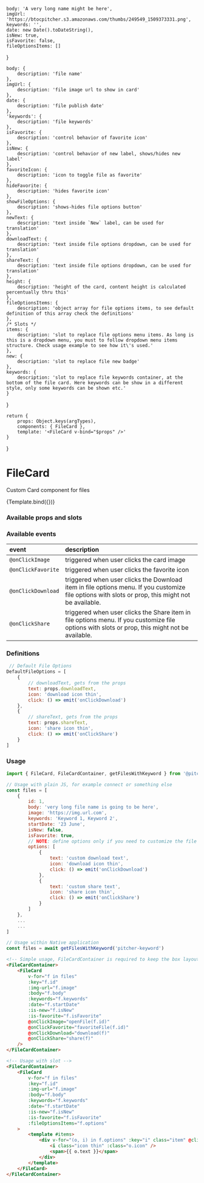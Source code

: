 

<!-- Story args -->
<!-- https://storybook.js.org/docs/react/writing-stories/args -->
    body: 'A very long name might be here',
    imgUrl: 'https://btocpitcher.s3.amazonaws.com/thumbs/249549_1509373331.png',
    keywords: '',
    date: new Date().toDateString(),
    isNew: true,
    isFavorite: false,
    fileOptionsItems: []
}

<!-- https://storybook.js.org/docs/react/api/argtypes -->
    body: {
        description: 'file name'
    },
    imgUrl: {
        description: 'file image url to show in card'
    },	
    date: {
        description: 'file publish date'
    },
    'keywords': {
        description: 'file keywords'
    },
    isFavorite: {
        description: 'control behavior of favorite icon'
    },	
    isNew: {
        description: 'control behavior of new label, shows/hides new label'
    },	
    favoriteIcon: {
        description: 'icon to toggle file as favorite'
    },	
    hideFavorite: {
        description: 'hides favorite icon'
    },	
    showFileOptions: {
        description: 'shows-hides file options button'
    },	
    newText: {
        description: 'text inside `New` label, can be used for translation'
    },	
    downloadText: {
        description: 'text inside file options dropdown, can be used for translation'
    },	
    shareText: {
        description: 'text inside file options dropdown, can be used for translation'
    },	
    height: {
        description: 'height of the card, content height is calculated percentually thru this'
    },
    fileOptionsItems: {
        description: 'object array for file options items, to see default definition of this array check the definitions'
    },
    /* Slots */
    items: {
        description: 'slot to replace file options menu items. As long is this is a dropdown menu, you must to follow dropdown menu items structure. Check usage example to see how it\'s used.'
    },
    new: {
        description: 'slot to replace file new badge'
    },
    keywords: {
        description: 'slot to replace file keywords container, at the bottom of the file card. Here keywords can be show in a different style, only some keywords can be shown etc.'
    }
}

<!-- Named exports of stories here -->
    return {
        props: Object.keys(argTypes),
        components: { FileCard },
        template: '<FileCard v-bind="$props" />'
    }
} 

<!-- Define story settings here -->
<Meta 
    title="Components/FileCard"
    component={FileCard}
    argTypes={argTypes}
    args={args}
/>

# FileCard
Custom Card component for files

<Story name="Default">
    {Template.bind({})}
</Story>

### Available props and slots
<!-- https://storybook.js.org/docs/react/writing-docs/doc-blocks#customizing -->
<ArgsTable story="Default" />

### Available events
| event | description |
| :--- | :--- |
| `@onClickImage` | triggered when user clicks the card image
| `@onClickFavorite` | triggered when user clicks the favorite icon
| `@onClickDownload` | triggered when user clicks the Download item in file options menu. If you customize file options with slots or prop, this might not be available.
| `@onClickShare` | triggered when user clicks the Share item in file options menu. If you customize file options with slots or prop, this might not be available.

### Definitions
```javascript
 // Default File Options
DefaultFileOptions = [
    {
        // downloadText, gets from the props
        text: props.downloadText,
        icon: 'download icon thin',
        click: () => emit('onClickDownload')
    },
    {
        // shareText, gets from the props
        text: props.shareText,
        icon: 'share icon thin',
        click: () => emit('onClickShare')
    }
]
```

### Usage
```javascript
import { FileCard, FileCardContainer, getFilesWithKeyword } from '@pitcher/vue-sdk'

// Usage with plain JS, for example connect or something else
const files = [
    {
        id: 1,
        body: 'very long file name is going to be here',
        image: 'https://img.url.com',
        keywords: 'Keyword 1, Keyword 2',
        startDate: '23 June',
        isNew: false,
        isFavorite: true,
        // NOTE: define options only if you need to customize the file options
        options: [
            {
                text: 'custom download text',
                icon: 'download icon thin',
                click: () => emit('onClickDownload')
            },
            {
                text: 'custom share text',
                icon: 'share icon thin',
                click: () => emit('onClickShare')
            }
        ]
    },
    ...
    ...
]

// Usage within Native application
const files = await getFilesWithKeyword('pitcher-keyword')
```

```html
<!-- Simple usage, FileCardContainer is required to keep the box layout align and responsive -->
<FileCardContainer>
    <FileCard
        v-for="f in files"
        :key="f.id"
        :img-url="f.image"
        :body="f.body"
        :keywords="f.keywords"
        :date="f.startDate"
        :is-new="f.isNew"
        :is-favorite="f.isFavorite"
        @onClickImage="openFile(f.id)"
        @onClickFavorite="favoriteFile(f.id)"
        @onClickDownload="download(f)"
        @onClickShare="share(f)"
    />
</FileCardContainer>

<!-- Usage with slot -->
<FileCardContainer>
    <FileCard
        v-for="f in files"
        :key="f.id"
        :img-url="f.image"
        :body="f.body"
        :keywords="f.keywords"
        :date="f.startDate"
        :is-new="f.isNew"
        :is-favorite="f.isFavorite"
        :fileOptionsItems="f.options"
    >
        <template #items>
            <div v-for="(o, i) in f.options" :key="i" class="item" @click.stop="o.click">
                <i class="icon thin" :class="o.icon" />
                <span>{{ o.text }}</span>
            </div>
        </template>
    </FileCard>
</FileCardContainer>

```